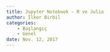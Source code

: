 ```yaml
---
title: Jupyter Notebook - R ve Julia
author: İlker Birbil
categories:
    - Başlangıç
    - Genel
date: Nov. 12, 2017
---
```

